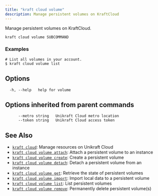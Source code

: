 ```yaml
---
title: "kraft cloud volume"
description: Manage persistent volumes on KraftCloud
---
```


Manage persistent volumes on KraftCloud.

```
kraft cloud volume SUBCOMMAND
```

### Examples

```
# List all volumes in your account.
$ kraft cloud volume list

```

## Options

```
  -h, --help   help for volume
```

## Options inherited from parent commands

```
      --metro string   Unikraft Cloud metro location
      --token string   Unikraft Cloud access token
```

## See Also

* [`kraft cloud`](/docs/cli/reference/kraft/cloud): Manage resources on Unikraft Cloud
* [`kraft cloud volume attach`](/docs/cli/reference/kraft/cloud/volume/attach): Attach a persistent volume to an instance
* [`kraft cloud volume create`](/docs/cli/reference/kraft/cloud/volume/create): Create a persistent volume
* [`kraft cloud volume detach`](/docs/cli/reference/kraft/cloud/volume/detach): Detach a persistent volume from an instance
* [`kraft cloud volume get`](/docs/cli/reference/kraft/cloud/volume/get): Retrieve the state of persistent volumes
* [`kraft cloud volume import`](/docs/cli/reference/kraft/cloud/volume/import): Import local data to a persistent volume
* [`kraft cloud volume list`](/docs/cli/reference/kraft/cloud/volume/list): List persistent volumes
* [`kraft cloud volume remove`](/docs/cli/reference/kraft/cloud/volume/remove): Permanently delete persistent volume(s)

